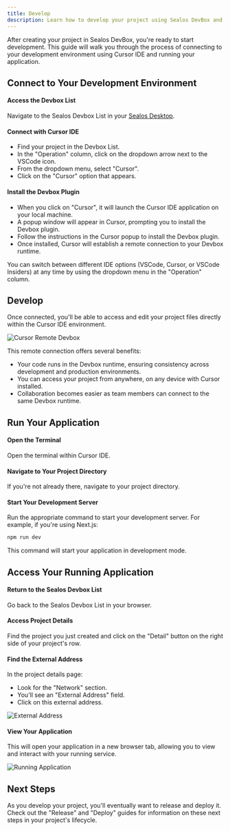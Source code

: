 ```yaml
---
title: Develop
description: Learn how to develop your project using Sealos DevBox and Cursor IDE
---
```


After creating your project in Sealos DevBox, you're ready to start development. This guide will walk you through the process of connecting to your development environment using Cursor IDE and running your application.

## Connect to Your Development Environment

<div className='steps [&_h4]:step'>

<h4>Access the Devbox List</h4>

Navigate to the Sealos Devbox List in your [Sealos Desktop](https://usw.sealos.io).

<h4>Connect with Cursor IDE</h4>

- Find your project in the Devbox List.
- In the "Operation" column, click on the dropdown arrow next to the VSCode icon.
- From the dropdown menu, select "Cursor".
- Click on the "Cursor" option that appears.

<h4>Install the Devbox Plugin</h4>

- When you click on "Cursor", it will launch the Cursor IDE application on your local machine.
- A popup window will appear in Cursor, prompting you to install the Devbox plugin.
- Follow the instructions in the Cursor popup to install the Devbox plugin.
- Once installed, Cursor will establish a remote connection to your Devbox runtime.

</div>

<Callout type="info">
  You can switch between different IDE options (VSCode, Cursor, or VSCode Insiders) at any time by using the dropdown menu in the "Operation" column.
</Callout>

## Develop

Once connected, you'll be able to access and edit your project files directly within the Cursor IDE environment.

![Cursor Remote Devbox](./images/cursor-remote-devbox.png)

This remote connection offers several benefits:
- Your code runs in the Devbox runtime, ensuring consistency across development and production environments.
- You can access your project from anywhere, on any device with Cursor installed.
- Collaboration becomes easier as team members can connect to the same Devbox runtime.

## Run Your Application

<div className='steps [&_h4]:step'>

<h4>Open the Terminal</h4>

Open the terminal within Cursor IDE.

<h4>Navigate to Your Project Directory</h4>

If you're not already there, navigate to your project directory.

<h4>Start Your Development Server</h4>

Run the appropriate command to start your development server. For example, if you're using Next.js:

```bash
npm run dev
```

This command will start your application in development mode.

</div>

## Access Your Running Application

<div className='steps [&_h4]:step'>

<h4>Return to the Sealos Devbox List</h4>

Go back to the Sealos Devbox List in your browser.

<h4>Access Project Details</h4>

Find the project you just created and click on the "Detail" button on the right side of your project's row.

<h4>Find the External Address</h4>

In the project details page:
- Look for the "Network" section.
- You'll see an "External Address" field.
- Click on this external address.

![External Address](./images/devbox-nextjs-external-address.png)

<h4>View Your Application</h4>

This will open your application in a new browser tab, allowing you to view and interact with your running service.

![Running Application](./images/devbox-nextjs-demo.jpeg)

</div>

## Next Steps

As you develop your project, you'll eventually want to release and deploy it. Check out the "Release" and "Deploy" guides for information on these next steps in your project's lifecycle.